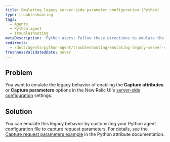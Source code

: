 ```yaml
---
title: Emulating legacy server-side parameter configuration (Python)
type: troubleshooting
tags:
  - Agents
  - Python agent
  - Troubleshooting
metaDescription: 'Python users: Follow these directions to emulate the behavior of the legacy Capture Attributes setting in the New Relic UI.'
redirects:
  - /docs/agents/python-agent/troubleshooting/emulating-legacy-server-side-parameter-configuration-python
freshnessValidatedDate: never
---
```


## Problem

You want to emulate the legacy behavior of enabling the **Capture attributes** or **Capture parameters** options in the New Relic UI's [server-side configuration](/docs/agents/manage-apm-agents/configuration/server-side-agent-configuration) settings.

## Solution

You can emulate this legacy behavior by customizing your Python agent configuration file to capture request parameters. For details, see the [Capture request parameters example](/docs/agents/python-agent/attributes/python-attribute-examples#ex_req_params) in the Python attribute documentation.
